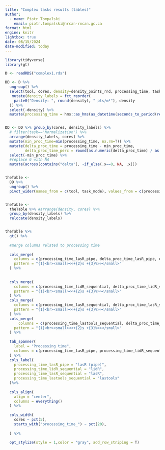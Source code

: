 ```yaml
---
title: "Complex tasks results (tables)"
author:
  - name: Piotr Tompalski
    email: piotr.tompalski@nrcan-rncan.gc.ca
format: html
engine: knitr
lightbox: true
date: 08/15/2024
date-modified: today
---
```



```r
library(tidyverse)
library(gt)

D <- readRDS("complex1.rds")

DD <- D %>% 
  ungroup() %>% 
  select(tool, cores, density=density_points_rnd, processing_time, task_mode) %>%
   mutate(density_labels = fct_reorder(
    paste0("Density: ", round(density), " pts/m²"), density
  )) %>% 
  select(-density) %>%
  mutate(processing_time = hms::as_hms(as_datetime(seconds_to_period(round(as.numeric(processing_time))))))


DD <- DD %>% group_by(cores, density_labels) %>%
  # filter(task=="Normalization") %>%
  arrange(density_labels, cores) %>%
  mutate(min_proc_time=min(processing_time, na.rm=T)) %>%
  mutate(delta_proc_time = processing_time - min_proc_time,
         delta_proc_time_perc = round(as.numeric(delta_proc_time) / as.numeric(min_proc_time) * 100,1)) %>%
  select(-min_proc_time) %>%
  #replace 0 with NA
  mutate(across(contains("delta"), ~if_else(.x==0, NA, .x)))


theTable <- 
  DD %>%
  ungroup() %>%
  pivot_wider(names_from = c(tool, task_mode), values_from = c(processing_time, delta_proc_time, delta_proc_time_perc)) 


theTable <- 
  theTable %>% #arrange(density, cores) %>% 
  group_by(density_labels) %>%
  relocate(density_labels)  


theTable %>% 
  gt() %>%
  
  #merge columns related to processing time
  
  cols_merge(
    columns = c(processing_time_lasR_pipe, delta_proc_time_lasR_pipe, delta_proc_time_perc_lasR_pipe),
    pattern = "{1}<br><small><<+{2}s +{3}%>></small>"
  ) %>%
  
  
  cols_merge(
    columns = c(processing_time_lidR_sequential, delta_proc_time_lidR_sequential, delta_proc_time_perc_lidR_sequential),
    pattern = "{1}<br><small><<+{2}s +{3}%>></small>"
  ) %>%
  cols_merge(
    columns = c(processing_time_lasR_sequential, delta_proc_time_lasR_sequential, delta_proc_time_perc_lasR_sequential),
    pattern = "{1}<br><small><<+{2}s +{3}%>></small>"
  ) %>%
  cols_merge(
      columns = c(processing_time_lastools_sequential, delta_proc_time_lastools_sequential, delta_proc_time_perc_lastools_sequential),
    pattern = "{1}<br><small><<+{2}s +{3}%>></small>"
  ) %>%
  
  tab_spanner(
    label = "Processing time",
    columns = c(processing_time_lasR_pipe, processing_time_lidR_sequential, processing_time_lasR_sequential, processing_time_lastools_sequential)
  ) %>%
  cols_label(
    processing_time_lasR_pipe = "lasR (pipe)",
    processing_time_lidR_sequential = "lidR",
    processing_time_lasR_sequential = "lasR",
    processing_time_lastools_sequential = "lastools"
  )%>% 
  
  cols_align(
    align = "center",
    columns = everything()
  ) %>%
  
  cols_width(
    cores ~ pct(5),
    starts_with("processing_time_") ~ pct(20),
  
  ) %>%
  
  opt_stylize(style = 1,color = "gray", add_row_striping = T)


```